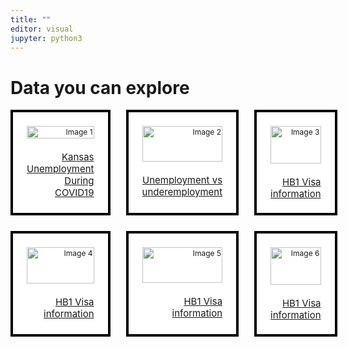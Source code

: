 ```yaml
---
title: ""
editor: visual
jupyter: python3
---
```


# Data you can explore

```{=html}
<div class="grid-container">
  <div class="grid-item">
    <div class="grid-image">
      <img src="C:\Users\k332z234\Documents\driving-adoption-metrics\pages\images\covid.png" alt="Image 1">
    </div>
    <p class="grid-text"><a href="../different-page/Unemployment.html">Kansas Unemployment During COVID19</a></p>
  </div>
  <div class="grid-item">
    <div class="grid-image">
      <img src="C:\Users\k332z234\Documents\driving-adoption-metrics\pages\images\bar.png" alt="Image 2">
    </div>
    <p class="grid-text"><a href="https://kdc-ks-gov.github.io/kansas-data/labor-utilization/">Unemployment vs underemployment</a></p>
  </div>
  <div class="grid-item">
    <div class="grid-image">
      <img src="C:\Users\k332z234\Documents\driving-adoption-metrics\pages\images\hb1.png" alt="Image 3">
    </div>
    <p class="grid-text"><a href="https://kdc-ks-gov.github.io/kansas-data/distress-index/">HB1 Visa information</a></p>
  </div>
  <div class="grid-item">
    <div class="grid-image">
      <img src="C:\Users\k332z234\Documents\driving-adoption-metrics\pages\images\labor.png" alt="Image 4">
    </div>
    <p class="grid-text"><a href="https://kdc-ks-gov.github.io/kansas-data/stat-index/">HB1 Visa information</a></p>
  </div>
  <div class="grid-item">
    <div class="grid-image">
      <img src="C:\Users\k332z234\Documents\driving-adoption-metrics\pages\images\stat.png" alt="Image 5">
    </div>
    <p class="grid-text"><a href="https://kdc-ks-gov.github.io/kansas-data/distress-index/">HB1 Visa information</a></p>
  </div>
  <div class="grid-item">
    <div class="grid-image">
      <img src="C:\Users\k332z234\Documents\driving-adoption-metrics\pages\images\hb1.png" alt="Image 6">
    </div>
    <p class="grid-text"><a href="https://kdc-ks-gov.github.io/kansas-data/distress-index/">HB1 Visa information</a></p>
 </div>


<style>
  .grid-container {
    display: grid;
    grid-template-columns: repeat(3, 1fr);
    grid-template-rows: repeat(2, 1fr);
    gap: 25px;
  }

  .grid-item {
    background-color: white;
    border: 4px solid black;
    text-align: right;
    display: flex;
    flex-direction: column;
    justify-content: space-between;
    font-size: 12px;
    padding: 22px;
    padding-bottom: 5%;
  }

  .grid-image {
    position: relative;
    height: 100%;
    width: 100%;
    object-fit: cover;
    margin-bottom: 10px;
  }

  img {
    height: 100%;
    width: 100%;
    object-fit: cover;
  }

  .grid-text {
    position: relative;
    color: black;
    font-size: 15px;
    margin-top: 10px;
    padding-left: 0px
  }
  </style>
```
